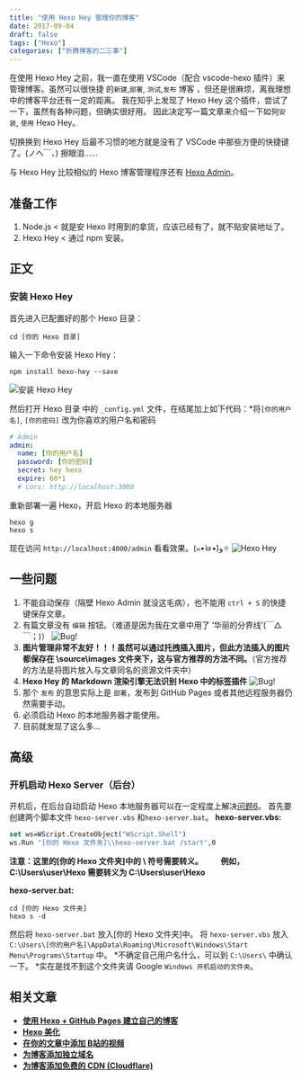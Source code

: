 ```yaml
---
title: "使用 Hexo Hey 管理你的博客"
date: 2017-09-04
draft: false
tags: ["Hexo"]
categories: ["折腾博客的二三事"]
---
```


在使用 Hexo Hey 之前，我一直在使用 VSCode（配合 vscode-hexo 插件）来管理博客。虽然可以很快捷 的`新建`,`部署`, `测试`,`发布` 博客 ，但还是很麻烦，离我理想中的博客平台还有一定的距离。
我在知乎上发现了 Hexo Hey 这个插件，尝试了一下，虽然有各种问题，但确实很好用。
因此决定写一篇文章来介绍一下如何`安装`, `使用` Hexo Hey。

切换换到 Hexo Hey 后最不习惯的地方就是没有了 VSCode 中那些方便的快捷键了。(ノへ￣、) 擦眼泪……

与 Hexo Hey 比较相似的 Hexo 博客管理程序还有 [Hexo Admin](https://github.com/jaredly/hexo-admin)。

## 准备工作

1. Node.js < 就是安 Hexo 时用到的拿货，应该已经有了，就不贴安装地址了。
2. Hexo Hey < 通过 npm 安装。

## 正文

### 安装 Hexo Hey

首先进入已配置好的那个 Hexo 目录：

```shell
cd [你的 Hexo 目录]
```

输入一下命令安装 Hexo Hey：

```shell
npm install hexo-hey --save
```

![安装 Hexo Hey](https://mogeko.github.io/blog-images/r/004/install_hexo_hey.png)

然后打开 Hexo 目录 中的 `_config.yml` 文件，在结尾加上如下代码：\*将`[你的用户名]`, `[你的密码]` 改为你喜欢的用户名和密码

```yml
# Admin
admin:
  name: [你的用户名]
  password: [你的密码]
  secret: hey hexo
  expire: 60*1
  # cors: http://localhost:3000
```

重新部署一遍 Hexo，开启 Hexo 的本地服务器

```shell
hexo g
hexo s
```

现在访问 `http://localhost:4000/admin` 看看效果。(๑•̀ㅂ•́)و✧
![Hexo Hey](https://mogeko.github.io/blog-images/r/004/hexo_hey.png)

## 一些问题

1. 不能自动保存（隔壁 Hexo Admin 就没这毛病），也不能用 `ctrl + S` 的快捷键保存文章。
2. 有篇文章没有 `编辑` 按钮。（难道是因为我在文章中用了 ‘华丽的分界线’(￣△￣；)）
   ![Bug!](https://mogeko.github.io/blog-images/r/004/bug_1.png)
3. **图片管理非常不友好！！！虽然可以通过托拽插入图片，但此方法插入的图片都保存在 \source\images 文件夹下，这与官方推荐的方法不同。**（官方推荐的方法是将图片放入与文章同名的资源文件夹中）
4. **Hexo Hey 的 Markdown 渲染引擎无法识别 Hexo 中的标签插件**
   ![Bug!](https://mogeko.github.io/blog-images/r/004/bug_2.png)
5. 那个 `发布` 的意思实际上是 `部署`，发布到 GitHub Pages 或者其他远程服务器仍然需要手动。
6. 必须启动 Hexo 的本地服务器才能使用。
7. 目前就发现了这么多…

## 高级

### 开机启动 Hexo Server（后台）

开机后，在后台自动启动 Hexo 本地服务器可以在一定程度上解决[问题6](#bug_6)。
首先要创建两个脚本文件 `hexo-server.vbs` 和`hexo-server.bat`。
**hexo-server.vbs:**

```vb
set ws=WScript.CreateObject("WScript.Shell")
ws.Run "[你的 Hexo 文件夹]\\hexo-server.bat /start",0
```

**注意：这里的[你的 Hexo 文件夹]中的 \ 符号需要转义。**
&emsp;&emsp;**例如，C:\Users\user\Hexo 需要转义为 C:\\Users\\user\\Hexo**

**hexo-server.bat:**

```shell
cd [你的 Hexo 文件夹]
hexo s -d
```

然后将 `hexo-server.bat` 放入[你的 Hexo 文件夹]中。
将 `hexo-server.vbs` 放入 `C:\Users\[你的用户名]\AppData\Roaming\Microsoft\Windows\Start Menu\Programs\Startup` 中。
*不确定自己用户名什么，可以到 `C:\Users\` 中确认一下。
*实在是找不到这个文件夹请 Google `Windows 开机启动的文件夹`。

## 相关文章

- [**使用 Hexo + GitHub Pages 建立自己的博客**](/posts/002)
- [**Hexo 美化**](/posts/003)
- [**在你的文章中添加 B站的视频**](/posts/005)
- [**为博客添加独立域名**](/posts/048)
- [**为博客添加免费的 CDN (Cloudflare)**](/posts/056)
